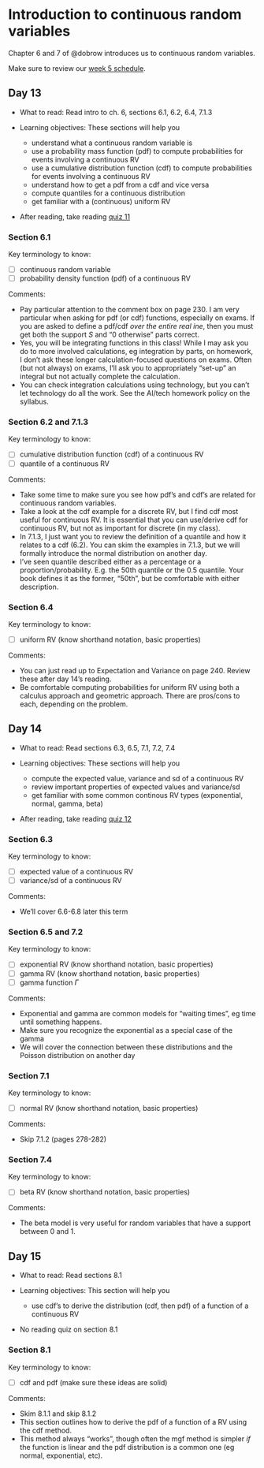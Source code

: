 # Introduction to continuous random variables  {#sec-intro-cont-rv}

Chapter 6 and 7 of @dobrow introduces us to continuous random variables.

Make sure to review our [week 5 schedule](https://docs.google.com/spreadsheets/d/1p4s9FLap8CUB40UYAzdxpDi8-PkoHUceGq0dNUmfE9c/edit?usp=sharing).



## Day 13 {.unnumbered}

- What to read: Read intro to ch. 6, sections 6.1, 6.2, 6.4, 7.1.3

- Learning objectives: These sections will help you
  - understand what a continuous random variable is
  - use a probability mass function (pdf) to compute probabilities for events involving a continuous RV
  - use a cumulative distribution function (cdf) to compute probabilities for events involving a continuous RV
  - understand how to get a pdf from a cdf and vice versa
  - compute quantiles for a continuous distribution
  - get familiar with a (continuous) uniform RV
  
- After reading, take reading [quiz 11](https://forms.gle/oZGaWtp9KkFa5MmCA)

  

### Section 6.1 {.unnumbered}

Key terminology to know:

  - [ ] continuous random variable
  - [ ] probability density function (pdf) of a continuous RV 

Comments: 

- Pay particular attention to the comment box on page 230. I am very particular when asking for pdf (or cdf) functions, especially on exams. If you are asked to define a pdf/cdf *over the entire real ine*, then you must get both the support $S$ and "0 otherwise" parts correct. 
- Yes, you will be integrating functions in this class! While I may ask you do to more involved calculations, eg integration by parts, on homework, I don't ask these longer calculation-focused questions on exams. Often (but not always) on exams, I'll ask you to appropriately "set-up" an integral but not actually complete the calculation.
- You can check integration calculations using technology, but you can't let technology do all the work. See the AI/tech homework policy on the syllabus. 



### Section 6.2 and 7.1.3 {.unnumbered}

Key terminology to know:

  - [ ] cumulative distribution function (cdf) of a continuous RV 
  - [ ] quantile of a continuous RV
  

Comments: 

- Take some time to make sure you see how pdf's and cdf's are related for continuous random variables.
- Take a look at the cdf example for a discrete RV, but I find cdf most useful for continuous RV. It is essential that you can use/derive cdf for continuous RV, but not as important for discrete (in my class).
- In 7.1.3, I just want you to review the definition of a quantile and how it relates to a cdf (6.2). You can skim the examples in 7.1.3, but we will formally introduce the normal distribution on another day.
- I've seen quantile described either as a percentage or a proportion/probability. E.g. the 50th quantile or the 0.5 quantile. Your book defines it as the former, "50th", but be comfortable with either description. 

### Section 6.4 {.unnumbered}

Key terminology to know:

  - [ ] uniform RV (know shorthand notation, basic properties)
  
Comments:

- You can just read up to Expectation and Variance on page 240. Review these after day 14's reading.
- Be comfortable computing probabilities for uniform RV using both a calculus approach and geometric approach. There are pros/cons to each, depending on the problem.



## Day 14 {.unnumbered}

- What to read: Read sections  6.3, 6.5, 7.1, 7.2, 7.4

- Learning objectives: These sections will help you
  - compute the expected value, variance and sd of a continuous RV
  - review important properties of expected values and variance/sd
  - get familiar with some common continous RV types (exponential, normal, gamma, beta)
  
- After reading, take reading [quiz 12](https://forms.gle/UEE5pFNSJ3weXMBQ6)

  

### Section 6.3 {.unnumbered}

Key terminology to know:

  - [ ] expected value of a continuous RV
  - [ ] variance/sd of a continuous RV
  

Comments: 

-  We'll cover 6.6-6.8 later this term



### Section 6.5 and 7.2 {.unnumbered}

Key terminology to know:

  - [ ] exponential RV (know shorthand notation, basic properties)
  - [ ] gamma RV (know shorthand notation, basic properties)
  - [ ] gamma function $\Gamma$
  

Comments: 

- Exponential and gamma are common models for "waiting times", eg time until something happens. 
- Make sure you recognize the exponential as a special case of the gamma
- We will cover the connection between these distributions and the Poisson distribution on another day


### Section  7.1 {.unnumbered}

Key terminology to know:

  - [ ] normal RV (know shorthand notation, basic properties)


Comments: 

- Skip 7.1.2 (pages 278-282)



### Section  7.4 {.unnumbered}

Key terminology to know:

  - [ ] beta RV (know shorthand notation, basic properties)


Comments: 

- The beta model is very useful for random variables that have a support between 0 and 1.


## Day 15 {.unnumbered}

- What to read: Read sections 8.1

- Learning objectives: This section will help you
  - use cdf's to derive the distribution (cdf, then pdf) of a function of a continuous RV
  
- No reading quiz on section 8.1

  

### Section 8.1 {.unnumbered}

Key terminology to know:

  - [ ] cdf and pdf (make sure these ideas are solid)
  

Comments: 

- Skim 8.1.1 and skip 8.1.2
- This section outlines how to derive the pdf of a function of a RV using the cdf method. 
- This method always "works", though often the mgf method is simpler *if* the function is linear and the pdf distribution is a common one (eg normal, exponential, etc). 
